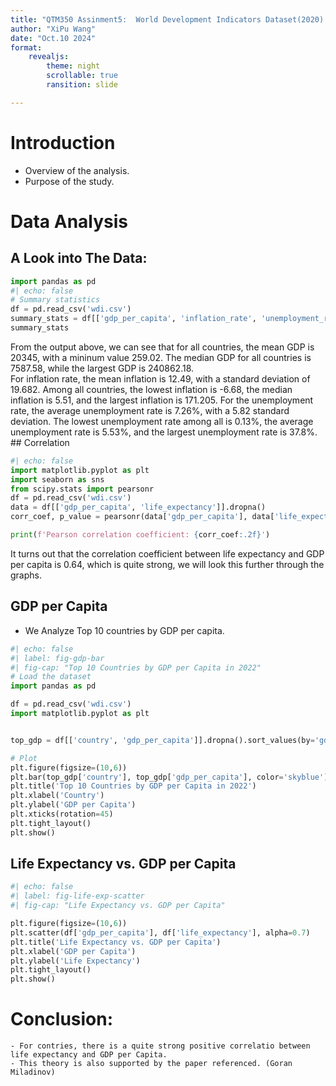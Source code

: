 ```yaml
---
title: "QTM350 Assinment5:  World Development Indicators Dataset(2020) Analysis"
author: "XiPu Wang"
date: "Oct.10 2024"
format:
    revealjs:
        theme: night
        scrollable: true
        ransition: slide

---
```

# Introduction

- Overview of the analysis.
- Purpose of the study.

# Data Analysis{data-transition="zoom"}
## A Look into The Data:
```python
import pandas as pd
#| echo: false
# Summary statistics
df = pd.read_csv('wdi.csv')
summary_stats = df[['gdp_per_capita', 'inflation_rate', 'unemployment_rate']].describe()
summary_stats
```

From the output above, we can see that for all countries, the mean GDP is 20345, with a mininum value 259.02. The median GDP for all countries is 7587.58, while the largest GDP is 240862.18.  
For inflation rate, the mean inflation is 12.49, with a standard deviation of 19.682. Among all countries, the lowest inflation is -6.68, the median inflation is 5.51, and the largest inflation is 171.205.
For the unemployment rate, the average unemployment rate is 7.26%, with a 5.82 standard deviation. The lowest unemployment rate among all is 0.13%, the average unemployment rate is 5.53%, and the largest unemployment rate is 37.8%.
## Correlation
```python
#| echo: false
import matplotlib.pyplot as plt
import seaborn as sns
from scipy.stats import pearsonr
df = pd.read_csv('wdi.csv')
data = df[['gdp_per_capita', 'life_expectancy']].dropna()
corr_coef, p_value = pearsonr(data['gdp_per_capita'], data['life_expectancy'])

print(f'Pearson correlation coefficient: {corr_coef:.2f}')
```

It turns out that the correlation coefficient between life expectancy and GDP per capita is 0.64, which is quite strong, we will look this further through the graphs.

## GDP per Capita

- We Analyze Top 10 countries by GDP per capita.

```python
#| echo: false
#| label: fig-gdp-bar
#| fig-cap: "Top 10 Countries by GDP per Capita in 2022"
# Load the dataset
import pandas as pd

df = pd.read_csv('wdi.csv')
import matplotlib.pyplot as plt


top_gdp = df[['country', 'gdp_per_capita']].dropna().sort_values(by='gdp_per_capita', ascending=False).head(10)

# Plot
plt.figure(figsize=(10,6))
plt.bar(top_gdp['country'], top_gdp['gdp_per_capita'], color='skyblue')
plt.title('Top 10 Countries by GDP per Capita in 2022')
plt.xlabel('Country')
plt.ylabel('GDP per Capita')
plt.xticks(rotation=45)
plt.tight_layout()
plt.show()
```

## Life Expectancy vs. GDP per Capita

```python
#| echo: false
#| label: fig-life-exp-scatter
#| fig-cap: "Life Expectancy vs. GDP per Capita"

plt.figure(figsize=(10,6))
plt.scatter(df['gdp_per_capita'], df['life_expectancy'], alpha=0.7)
plt.title('Life Expectancy vs. GDP per Capita')
plt.xlabel('GDP per Capita')
plt.ylabel('Life Expectancy')
plt.tight_layout()
plt.show()
```

# Conclusion:
    - For contries, there is a quite strong positive correlatio between life expectancy and GDP per Capita.
    - This theory is also supported by the paper referenced. (Goran Miladinov)